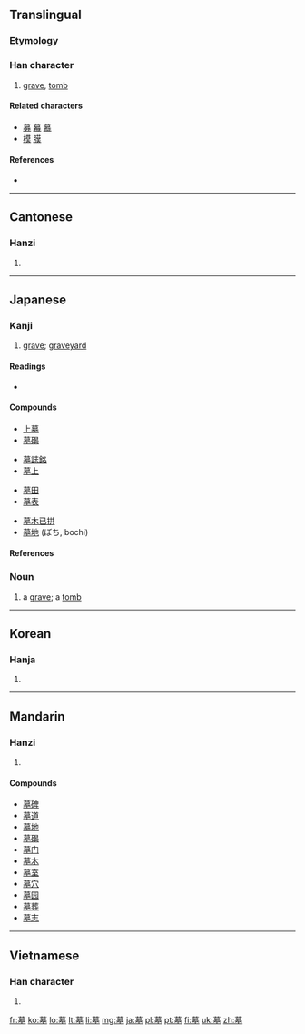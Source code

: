 ==Translingual==

===Etymology===
{{Han compound|莫|土|ls=psc|c1=p|c2=s}}

===Han character===
{{Han char|rn=32|rad=土|as=11|sn=14|four=4410<sub>4</sub>|canj=廿日大土 (TAKG)}}

# [[grave]], [[tomb]]

====Related characters====
* [[募]] [[幕]] [[慕]]
* [[模]] [[膜]]

====References====
* {{Han ref|kx=0238.120|dkj=05431|dj=0476.190|hdz=10470.090|uh=5893|ud=22675|bh=B9D3|bd=47571}}

----

==Cantonese==

===Hanzi===
{{yue-hanzi|jyut=|y=mou6}}

# {{defn|lang=yue|sort=土11}}

----

==Japanese==

===Kanji===
{{ja-kanji|grade=5|rs=土11}}

# [[grave]]; [[graveyard]]

====Readings====
* {{ja-readings|kanon=[[ぼ]] (bo)|goon=[[も]] (mo)|kun=[[はか]] (haka)|nadzuke=[[つか]] (tsuka)}}

====Compounds====
{{top4}}
* [[上墓]]
* [[墓碣]]
{{mid4}}
* [[墓誌銘]]
* [[墓上]]
{{mid4}}
* [[墓田]]
* [[墓表]]
{{mid4}}
* [[墓木已拱]]
* [[墓地]] (ぼち, bochi)
{{bottom}}

====References====
{{ja-kref
|ku= 4272
|shift= 95E6
|jis= 4A68
|euc= CAE8
|skip= 2-3-10
|freq= 1337
|nelson= 4027
|newnelson= 1073
|halpern= 2332
|kld= 1505
|heisig= 231
|tuttle= 3k10.18
}}

===Noun===
{{ja-noun|k|hira=はか|rom=haka}}

# a [[grave]]; a [[tomb]]

----

==Korean==

===Hanja===
{{ko-hanja|hangeul=묘|rv=myo|mr=myo}}

# {{defn|lang=ko|sort=土11}}

----

==Mandarin==

===Hanzi===
{{cmn-hanzi|pin=[[mù]] ([[mu4]])|wg=mu<sup>4</sup>}}

# {{defn|lang=cmn|sort=土11}}

====Compounds====
* [[墓碑]]
* [[墓道]]
* [[墓地]]
* [[墓碣]]
* [[墓门]]
* [[墓木]]
* [[墓室]]
* [[墓穴]]
* [[墓园]]
* [[墓葬]]
* [[墓志]]

----

==Vietnamese==

===Han character===
{{vi-hantu|[[mộ]], [[mô]], [[mồ]]|rs=土11}}

# {{defn|lang=vi|sort=土11}}

[[fr:墓]]
[[ko:墓]]
[[lo:墓]]
[[lt:墓]]
[[li:墓]]
[[mg:墓]]
[[ja:墓]]
[[pl:墓]]
[[pt:墓]]
[[fi:墓]]
[[uk:墓]]
[[zh:墓]]